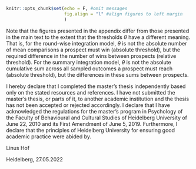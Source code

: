 
```r
knitr::opts_chunk$set(echo = F, #omit messages
                      fig.align = "l" #align figures to left margin
                      )
```

Note that the figures presented in the appendix differ from those presented in the main text to the extent that the thresholds $\theta$ have a different meaning. 
That is, for the round-wise integration model, $\theta$ is not the absolute number of mean comparisons a prospect must win (absolute threshold), but the required difference in the number of wins between prospects (relative threshold).
For the summary integration model, $\theta$ is not the absolute cumulative sum across all sampled outcomes a prospect must reach (absolute threshold), but the differences in these sums between prospects.

\newpage

\begin{figure}
\caption{Rates of False Risky and False Safe Choices in the Round-Wise Integration Model}
\includegraphics{manuscript_files/figure-latex/choice-rates-roundwise-relative-1} \label{fig:choice-rates-roundwise-relative}
\end{figure}

\newpage

\begin{figure}
\caption{Rates of False Risky and False Safe Choices in the Round-Wise Integration Model}
\includegraphics{manuscript_files/figure-latex/choice-rates-summary-relative-1} \label{fig:choice-rates-summary-relative}
\end{figure}

\newpage

\begin{figure}
\caption{Parameter Estimates of the Weighting Function}
\includegraphics{manuscript_files/figure-latex/weighting-parameters-relative-1} \label{fig:weighting-parameters-relative}
\end{figure}

\newpage

\begin{figure}
\caption{Parameter Estimates of the Outcome and Choice Sensitivity Parameter}
\includegraphics{manuscript_files/figure-latex/sensitivity-parameters-relative-1} \label{fig:sensitivity-parameters-relative}
\end{figure}

\newpage

\begin{figure}
\caption{Estimated Graphical Shape of CPT's Weighting and Value Function}
\includegraphics{manuscript_files/figure-latex/function-forms-relative-1} \label{fig:function-forms-relative}
\end{figure}

\newpage

\noindent \begin{center} \textbf{Declaration of Independent Work}  \end{center}

\noindent I hereby declare that I completed the master’s thesis independently based only on the stated resources and references. I have not submitted the master’s thesis, or parts of it, to another academic institution and the thesis has not been accepted or rejected accordingly. I declare that I have acknowledged the regulations for the master’s program in Psychology of the Faculty of Behavioural and Cultural Studies of Heidelberg University of June 22, 2010 and its First Amendment of June 5, 2019. Furthermore, I declare that the principles of Heidelberg University for ensuring good academic practice were abided by.

\noindent \begin{center} \textbf{Eigenständigkeitserklärung}  \end{center}

\noindent \textit{Hiermit erkläre ich, die Masterarbeit selbstständig und nur unter Verwendung der angegebenen Hilfen und Quellen angefertigt zu haben. Ich erkläre, dass ich die Masterarbeit oder Teile davon nicht bereits bei einer anderen wissenschaftlichen Einrichtung eingereicht habe und dass sie dort weder angenommen noch abgelehnt wurde. Ich erkläre die Kenntnisnahme der fachspezifischen Prüfungsordnung für das Masterstudium im Fach Psychologie an der Fakultät für Verhaltens- und Empirische Kulturwissenschaften an der Universität Heidelberg vom 22. Juni 2010 und ihrer letzten Änderung vom 05. Juni 2019. Ich erkläre abschließend, dass die Grundsätze der Universität Heidelberg zur Sicherung guter wissenschaftlicher Praxis eingehalten wurden.}

\hfill \break

\noindent Linus Hof

\noindent Heidelberg, 27.05.2022
